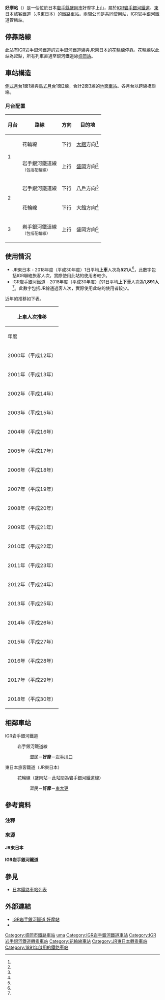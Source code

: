 {{日本車站資訊
|公司色 = #03459a
|文字色 =
|站名 = 好摩站
|圖片 = Kohma-station.jpg
|pxl = 300
|圖片說明 = 新站舍（2011年12月28日）
|日文原名 = 好摩
|平假名 = こうま
|羅馬拼音 = Kōma
|副站名 =
|電報略號 = コマ
|所屬公司 = [[IGR岩手銀河鐵道|IGR岩手銀河鐵道]]<br />[[東日本旅客鐵道|東日本旅客鐵道]]（JR東日本）
|所在地 = {{JPN}}[[岩手縣|岩手縣]][[盛岡市|盛岡市]]好摩字上山2番14號
|座標 = {{coord|39|52|27.2|N|141|10|24.5|E|type:railwaystation_region:JP-03|display=inline,title}}
|車站構造 = [[地面車站|地面車站]]（[[跨站式站房|跨站式站房]]）<ref name="iwate20110516">{{Cite news |title=好摩駅 念願の自由通路 盛岡・玉山 商店街と住宅地結ぶ 周辺の利便性向上へ |newspaper=[[岩手日報|岩手日報]] |publisher=岩手日報社 |date=2011-05-16 |page=18 }}</ref>
|月台配置 = 2面3線
|啟用年月日 = 1891年（[[明治|明治]]24年）9月1日
|廢站年月日 =
|乘客人數 = {{Small|（JR東日本）-2018年-}}<br />521*
|上下車人次 = {{Small|（銀河鐵道）-2018年-}}<br/>1,891*
|統計年度 = 
|停站路線數 = 2
|前一站1 = [[澀民站|澀民]]
|前一站距離1 = 4.7
|後一站距離1 = 5.6
|後一站1 = [[岩手川口站|岩手川口]]
|車站編號1 =
|所屬路線1 = {{Color|#03459a|■}}[[岩手銀河鐵道線|岩手銀河鐵道線]]（IGR）
|距離1 = 21.3公里（起點站：[[盛岡站|盛岡]]）<br />556.6
|起點站1 = [[東京站|東京]]
|前一站2 = **（澀民）
|前一站距離2 = -
|後一站距離2 = 4.9
|後一站2 = [[東大更站|東大更]]
|車站編號2 =
|所屬路線2 = {{Color|#aa1e30|■}}[[花輪線|花輪線]]（JR東日本）
|距離2 = 0.0
|起點站2 = 好摩
|轉車 =
|備註 = [[共構與共站|共同使用站]]（IGR岩手銀河鐵道管轄站）<br />直營站
|全寬備註 = * 包括直通聯絡人次。<br />** 所有列車直通[[盛岡站|盛岡站]]。
}}

'''好摩站'''（{{jpn|j=好摩駅|hg=こうまえき|rm=Kōma eki|f=y}}）是一個位於日本[[岩手縣|岩手縣]][[盛岡市|盛岡市]]好摩字上山，屬於[[IGR岩手銀河鐵道|IGR岩手銀河鐵道]]、[[東日本旅客鐵道|東日本旅客鐵道]]（JR東日本）的[[鐵路車站|鐵路車站]]。兩間公司是[[共構與共站|共同使用站]]，IGR岩手銀河鐵道管轄站。

== 停靠路線 ==
此站有IGR岩手銀河鐵道的[[岩手銀河鐵道線|岩手銀河鐵道線]]與JR東日本的[[花輪線|花輪線]]停靠。花輪線以此站為起點，所有列車直通至銀河鐵道線[[盛岡站|盛岡站]]。

== 車站構造 ==
[[側式月台|側式月台]]1面1線與[[島式月台|島式月台]]1面2線，合計2面3線的[[地面車站|地面車站]]。各月台以跨線橋聯絡。

=== 月台配置 ===
{| rules="rows"  class="wikitable"
|- style="background: #ddd;"
!月台!!路線!!方向!!目的地
|-
!rowspan="2"| 1
|{{Color|#aa1e30|■}}花輪線
| style="text-align:center" | 下行
|[[大館站|大館]]方向<ref name="stations/672">{{Cite web|url=https://www.jreast.co.jp/estation/stations/672.html|title=駅構内図（好摩駅）|publisher=東日本旅客鉄道|accessdate=2020-03-13|archive-date=2020-07-05|archive-url=https://web.archive.org/web/20200705065405/https://www.jreast.co.jp/estation/stations/672.html|dead-url=no}}</ref>
|-
|{{Color|#03459a|■}}岩手銀河鐵道線<br/><span style=font-size:small>（包括{{Color|#aa1e30|■}}花輪線）</span>
|style="text-align:center" | 上行
|[[盛岡站|盛岡]]方向<ref name="timetable/kouma">{{Cite web|url=http://www.igr.jp/wp/timetable/kouma|title=好摩駅時刻表|publisher=IGRいわて銀河鉄道|accessdate=2019-07-25|archive-date=2019-07-24|archive-url=https://web.archive.org/web/20190724171612/http://www.igr.jp/wp/timetable/kouma|dead-url=no}}</ref>
|-
! rowspan="2"|2
|{{Color|#03459a|■}}岩手銀河鐵道線
| style="text-align:center" | 下行
|[[八戶站|八戶]]方向<ref name="timetable/kouma" />
|-
|{{Color|#aa1e30|■}}花輪線
| style="text-align:center" | 下行
|大館方向<ref name="stations/672" />
|-
! 3
|{{Color|#03459a|■}}岩手銀河鐵道線<br/><span style=font-size:small>（包括{{Color|#aa1e30|■}}花輪線）</span>
| style="text-align:center" | 上行
|盛岡方向<ref name="timetable/kouma" />
|}

== 使用情況 ==
* JR東日本 - 2018年度（平成30年度）1日平均'''上車'''人次為'''521人'''<ref group="JR" name="passenger/2018_07" />，此數字包括IGR聯絡旅客人次，實際使用此站的使用者較少。
* IGR岩手銀河鐵道 - 2018年度（平成30年度）的1日平均'''上下車'''人次為'''1,891人'''<ref group="IGR" name="H30_passenger" />。此數字包括JR線通過客人次，實際使用此站的使用者較少。

近年的推移如下表。

{| class="wikitable" style="margin: 1em 0.2em; text-align: center; font-size: 85%;"
|- style="background: #ddd;"
!colspan="3"|上車人次推移
|-
!年度
!JR（上車）
!IGR（上下車）
|-
|2000年（平成12年）
|757<ref group="JR">{{Cite web|url=http://www.jreast.co.jp/passenger/2000_04.html|title=各駅の乗車人員（2000年度）|publisher=東日本旅客鉄道|accessdate=2019-02-04|archive-date=2019-04-02|archive-url=https://web.archive.org/web/20190402072234/https://www.jreast.co.jp/passenger/2000_04.html|dead-url=yes}}</ref>
|
|-
|2001年（平成13年）
|715<ref group="JR">{{Cite web|url=http://www.jreast.co.jp/passenger/2001_04.html|title=各駅の乗車人員（2001年度）|publisher=東日本旅客鉄道|accessdate=2019-02-04|archive-url=https://web.archive.org/web/20190222204721/https://www.jreast.co.jp/passenger/2001_04.html|archive-date=2019-02-22|dead-url=yes}}</ref>
|
|-
|2002年（平成14年）
|753<ref group="JR">{{Cite web|url=http://www.jreast.co.jp/passenger/2002_04.html|title=各駅の乗車人員（2002年度）|publisher=東日本旅客鉄道|accessdate=2019-02-04|archive-url=https://web.archive.org/web/20190402072226/https://www.jreast.co.jp/passenger/2002_04.html|archive-date=2019-04-02|dead-url=yes}}</ref>
|2,866<ref group="注釈" name="JR_chokutsu">JR線直通分を含む。</ref><ref group="IGR">{{Cite web|url=http://www.igr.jp/wp/wp-content/uploads/2011/12/b2866e84aff5469cbb375cfa406ef43e.pdf|title=平成14年度 駅別乗降人員|format=PDF|publisher=IGRいわて銀河鉄道|accessdate=2019-02-04|archiveurl=https://web.archive.org/web/20190204071954/http://www.igr.jp/wp/wp-content/uploads/2011/12/b2866e84aff5469cbb375cfa406ef43e.pdf|archivedate=2019-02-04|dead-url=no}}</ref>
|-
|2003年（平成15年）
|927<ref group="JR">{{Cite web|url=http://www.jreast.co.jp/passenger/2003_03.html|title=各駅の乗車人員（2003年度）|publisher=東日本旅客鉄道|accessdate=2019-02-04|archive-date=2019-03-27|archive-url=https://web.archive.org/web/20190327102341/https://www.jreast.co.jp/passenger/2003_03.html|dead-url=yes}}</ref>
|2,938<ref group="注釈" name="JR_chokutsu" /><ref group="IGR">{{Cite web|url=http://www.igr.jp/wp/wp-content/uploads/2011/12/d4015361ece7af87dd0fd7ffe754a41c.pdf|title=平成15年度 駅別乗降人員|format=PDF|publisher=IGRいわて銀河鉄道|accessdate=2019-02-04|archiveurl=https://web.archive.org/web/20190204072349/http://www.igr.jp/wp/wp-content/uploads/2011/12/d4015361ece7af87dd0fd7ffe754a41c.pdf|archivedate=2019-02-04|dead-url=no}}</ref>
|-
|2004年（平成16年）
|859<ref group="JR">{{Cite web|url=http://www.jreast.co.jp/passenger/2004_03.html|title=各駅の乗車人員（2004年度）|publisher=東日本旅客鉄道|accessdate=2019-02-04|archive-date=2019-03-27|archive-url=https://web.archive.org/web/20190327122943/https://www.jreast.co.jp/passenger/2004_03.html|dead-url=yes}}</ref>
|2,783<ref group="注釈" name="JR_chokutsu" /><ref group="IGR">{{Cite web|url=http://www.igr.jp/wp/wp-content/uploads/2011/12/eb77b53f030d54d377df3f171312b76d.pdf|title=平成16年度 駅別乗降人員|format=PDF|publisher=IGRいわて銀河鉄道|accessdate=2019-02-04|archiveurl=https://web.archive.org/web/20190204072512/http://www.igr.jp/wp/wp-content/uploads/2011/12/eb77b53f030d54d377df3f171312b76d.pdf|archivedate=2019-02-04|dead-url=no}}</ref>
|-
|2005年（平成17年）
|776<ref group="JR">{{Cite web|url=http://www.jreast.co.jp/passenger/2005_03.html|title=各駅の乗車人員（2005年度）|publisher=東日本旅客鉄道|accessdate=2019-02-04|archive-date=2019-03-27|archive-url=https://web.archive.org/web/20190327102205/https://www.jreast.co.jp/passenger/2005_03.html|dead-url=no}}</ref>
|2,662<ref group="注釈" name="JR_chokutsu" /><ref group="IGR">{{Cite web|url=http://www.igr.jp/wp/wp-content/uploads/2011/12/b9df2862a49149f0efabb4627849ac0b.pdf|title=平成17年度 駅別乗降人員|format=PDF|publisher=IGRいわて銀河鉄道|accessdate=2019-02-04|archiveurl=https://web.archive.org/web/20190204073006/http://www.igr.jp/wp/wp-content/uploads/2011/12/b9df2862a49149f0efabb4627849ac0b.pdf|archivedate=2019-02-04|dead-url=no}}</ref>
|-
|2006年（平成18年）
|707<ref group="JR">{{Cite web|url=http://www.jreast.co.jp/passenger/2006_04.html|title=各駅の乗車人員（2006年度）|publisher=東日本旅客鉄道|accessdate=2019-02-04|archive-date=2019-04-02|archive-url=https://web.archive.org/web/20190402072300/https://www.jreast.co.jp/passenger/2006_04.html|dead-url=yes}}</ref>
|2,575<ref group="注釈" name="JR_chokutsu" /><ref group="IGR">{{Cite web|url=http://www.igr.jp/wp/wp-content/uploads/2011/12/1489867538eec2f43c85072fc92f04ed.pdf|title=平成18年度 駅別乗降人員|format=PDF|publisher=IGRいわて銀河鉄道|accessdate=2019-02-04|archiveurl=https://web.archive.org/web/20190204073341/http://www.igr.jp/wp/wp-content/uploads/2011/12/1489867538eec2f43c85072fc92f04ed.pdf|archivedate=2019-02-04|dead-url=no}}</ref>
|-
|2007年（平成19年）
|681<ref group="JR">{{Cite web|url=http://www.jreast.co.jp/passenger/2007_04.html|title=各駅の乗車人員（2007年度）|publisher=東日本旅客鉄道|accessdate=2019-02-04|archive-date=2019-04-02|archive-url=https://web.archive.org/web/20190402070727/https://www.jreast.co.jp/passenger/2007_04.html|dead-url=yes}}</ref>
|2,456<ref group="注釈" name="JR_chokutsu" /><ref group="IGR">{{Cite web|url=http://www.igr.jp/wp/wp-content/uploads/2011/12/7bf21145f3ac6a03d31dcf32863a53a0.pdf|title=平成19年度 駅別乗降人員|format=PDF|publisher=IGRいわて銀河鉄道|accessdate=2019-02-04|archiveurl=https://web.archive.org/web/20190204073524/http://www.igr.jp/wp/wp-content/uploads/2011/12/7bf21145f3ac6a03d31dcf32863a53a0.pdf|archivedate=2019-02-04|dead-url=no}}</ref>
|-
|2008年（平成20年）
|651<ref group="JR">{{Cite web|url=http://www.jreast.co.jp/passenger/2008_04.html|title=各駅の乗車人員（2008年度）|publisher=東日本旅客鉄道|accessdate=2019-02-04|archive-date=2019-02-22|archive-url=https://web.archive.org/web/20190222204647/https://www.jreast.co.jp/passenger/2008_04.html|dead-url=yes}}</ref>
|2,405<ref group="注釈" name="JR_chokutsu" /><ref group="IGR">{{Cite web|url=http://www.igr.jp/wp/wp-content/uploads/2011/12/9f0532efe7b21d5c68c8d8cff7ee15a9.pdf|title=平成20年度 駅別乗降人員|format=PDF|publisher=IGRいわて銀河鉄道|accessdate=2019-02-04|archiveurl=https://web.archive.org/web/20190204073702/http://www.igr.jp/wp/wp-content/uploads/2011/12/9f0532efe7b21d5c68c8d8cff7ee15a9.pdf|archivedate=2019-02-04|dead-url=no}}</ref>
|-
|2009年（平成21年）
|631<ref group="JR">{{Cite web|url=http://www.jreast.co.jp/passenger/2009_04.html|title=各駅の乗車人員（2009年度）|publisher=東日本旅客鉄道|accessdate=2019-02-04|archive-date=2019-04-02|archive-url=https://web.archive.org/web/20190402070722/https://www.jreast.co.jp/passenger/2009_04.html|dead-url=no}}</ref>
|2,310<ref group="注釈" name="JR_chokutsu" /><ref group="IGR">{{Cite web|url=http://www.igr.jp/wp/wp-content/uploads/2011/12/7c77dbbda4f48adddff1a80a7078a216.pdf|title=平成21年度 駅別乗降人員|format=PDF|publisher=IGRいわて銀河鉄道|accessdate=2019-02-04|archiveurl=https://web.archive.org/web/20190204073943/http://www.igr.jp/wp/wp-content/uploads/2011/12/7c77dbbda4f48adddff1a80a7078a216.pdf|archivedate=2019-02-04|dead-url=no}}</ref>
|-
|2010年（平成22年）
|602<ref group="JR">{{Cite web|url=http://www.jreast.co.jp/passenger/2010_04.html|title=各駅の乗車人員（2010年度）|publisher=東日本旅客鉄道|accessdate=2019-02-04|archive-date=2019-04-02|archive-url=https://web.archive.org/web/20190402070734/https://www.jreast.co.jp/passenger/2010_04.html|dead-url=yes}}</ref>
|2,254<ref group="注釈" name="JR_chokutsu" /><ref group="IGR">{{Cite web|url=http://www.igr.jp/wp/wp-content/uploads/2011/12/b14c5dc4f9396866d6a05bbfad1e3c242.pdf|title=平成22年度 駅別乗降人員|format=PDF|publisher=IGRいわて銀河鉄道|accessdate=2019-02-04|archiveurl=https://web.archive.org/web/20190204074256/http://www.igr.jp/wp/wp-content/uploads/2011/12/b14c5dc4f9396866d6a05bbfad1e3c242.pdf|archivedate=2019-02-04|dead-url=no}}</ref>
|-
|2011年（平成23年）
|619<ref group="JR">{{Cite web|url=http://www.jreast.co.jp/passenger/2011_03.html|title=各駅の乗車人員（2011年度）|publisher=東日本旅客鉄道|accessdate=2019-02-04|archive-date=2019-03-27|archive-url=https://web.archive.org/web/20190327102240/https://www.jreast.co.jp/passenger/2011_03.html|dead-url=no}}</ref>
|2,103<ref group="注釈" name="JR_chokutsu" /><ref group="IGR">{{Cite web|url=http://www.igr.jp/wp/wp-content/uploads/2011/12/b09e7364300131d9e82b7e7d42673ff3.pdf|title=平成23年度 駅別乗降人員|format=PDF|publisher=IGRいわて銀河鉄道|accessdate=2019-02-04|archiveurl=https://web.archive.org/web/20190204074432/http://www.igr.jp/wp/wp-content/uploads/2011/12/b09e7364300131d9e82b7e7d42673ff3.pdf|archivedate=2019-02-04|dead-url=no}}</ref>
|-
|rowspan="2"|2012年（平成24年）
|rowspan="2"|613<ref group="JR">{{Cite web|url=http://www.jreast.co.jp/passenger/2012_07.html|title=各駅の乗車人員（2012年度）|publisher=東日本旅客鉄道|accessdate=2019-02-04|archive-date=2019-04-02|archive-url=https://web.archive.org/web/20190402084649/https://www.jreast.co.jp/passenger/2012_07.html|dead-url=no}}</ref>
|1,052（当駅利用）<ref group="IGR" name="H24passenger">{{Cite web|url=http://www.igr.jp/wp/wp-content/uploads/2011/12/H24passenger.pdf|title=平成24年度 駅別乗降人員|format=PDF|publisher=IGRいわて銀河鉄道|accessdate=2019-02-04|archiveurl=https://web.archive.org/web/20190204074725/http://www.igr.jp/wp/wp-content/uploads/2011/12/H24passenger.pdf|archivedate=2019-02-04|dead-url=no}}</ref>
|-
|1,044（当駅連絡）<ref group="注釈" name="JR_chokutsu" /><ref group="IGR" name="H24passenger" />
|-
|2013年（平成25年）
|602<ref group="JR">{{Cite web|url=http://www.jreast.co.jp/passenger/2013_07.html|title=各駅の乗車人員（2013年度）|publisher=東日本旅客鉄道|accessdate=2019-02-04|archive-date=2017-02-08|archive-url=https://web.archive.org/web/20170208091415/http://www.jreast.co.jp/passenger/2013_07.html|dead-url=no}}</ref>
|2,126<ref group="注釈" name="JR_chokutsu" /><ref group="IGR">{{Cite web|url=http://www.igr.jp/wp/wp-content/uploads/2014/06/H25_passenger.pdf|title=平成25年度 駅別乗降人員|format=PDF|publisher=IGRいわて銀河鉄道|accessdate=2019-02-04|archiveurl=https://web.archive.org/web/20190204074826/http://www.igr.jp/wp/wp-content/uploads/2014/06/H25_passenger.pdf|archivedate=2019-02-04|dead-url=no}}</ref>
|-
|2014年（平成26年）
|551<ref group="JR">{{Cite web|url=http://www.jreast.co.jp/passenger/2014_07.html|title=各駅の乗車人員（2014年度）|publisher=東日本旅客鉄道|accessdate=2019-02-04|archive-date=2019-04-02|archive-url=https://web.archive.org/web/20190402062452/https://www.jreast.co.jp/passenger/2014_07.html|dead-url=no}}</ref>
|2,013<ref group="注釈" name="JR_chokutsu" /><ref group="IGR">{{Cite web|url=http://www.igr.jp/wp/wp-content/uploads/2014/06/H26_passenger.pdf|title=平成26年度 駅別乗降人員|format=PDF|publisher=IGRいわて銀河鉄道|accessdate=2019-02-04|archiveurl=https://web.archive.org/web/20190204074953/http://www.igr.jp/wp/wp-content/uploads/2014/06/H26_passenger.pdf|archivedate=2019-02-04|dead-url=no}}</ref>
|-
|2015年（平成27年）
|545<ref group="JR">{{Cite web|url=http://www.jreast.co.jp/passenger/2015_07.html|title=各駅の乗車人員（2015年度）|publisher=東日本旅客鉄道|accessdate=2019-02-04|archive-date=2019-03-23|archive-url=https://web.archive.org/web/20190323020414/https://www.jreast.co.jp/passenger/2015_07.html|dead-url=no}}</ref>
|1,973<ref group="注釈" name="JR_chokutsu" /><ref group="IGR">{{Cite web|url=http://www.igr.jp/wp/wp-content/uploads/2016/06/H27_passenger.pdf|title=平成27年度 駅別乗降人員|format=PDF|publisher=IGRいわて銀河鉄道|accessdate=2019-02-04|archiveurl=https://web.archive.org/web/20160804071024/http://www.igr.jp/wp/wp-content/uploads/2016/06/H27_passenger.pdf|archivedate=2016-08-04|dead-url=no}}</ref>
|-
|2016年（平成28年）
|506<ref group="JR">{{Cite web|url=http://www.jreast.co.jp/passenger/2016_07.html|title=各駅の乗車人員（2016年度）|publisher=東日本旅客鉄道|accessdate=2019-02-04|archive-date=2019-03-27|archive-url=https://web.archive.org/web/20190327101715/https://www.jreast.co.jp/passenger/2016_07.html|dead-url=no}}</ref>
|1,891<ref group="注釈" name="JR_chokutsu" /><ref group="IGR">{{Cite web|url=http://www.igr.jp/wp/wp-content/uploads/2014/06/H28_passenger.pdf|title=平成28年度 駅別乗降人員|format=PDF|publisher=IGRいわて銀河鉄道|accessdate=2019-02-04|archiveurl=https://web.archive.org/web/20190204075423/http://www.igr.jp/wp/wp-content/uploads/2014/06/H28_passenger.pdf|archivedate=2019-02-04|dead-url=no}}</ref>
|-
|2017年（平成29年）
|508<ref group="JR">{{Cite web|url=http://www.jreast.co.jp/passenger/2017_07.html|title=各駅の乗車人員（2017年度）|publisher=東日本旅客鉄道|accessdate=2019-02-04|archive-date=2019-03-25|archive-url=https://web.archive.org/web/20190325153006/https://www.jreast.co.jp/passenger/2017_07.html|dead-url=no}}</ref>
|1,901<ref group="注釈" name="JR_chokutsu" /><ref group="IGR" name="H29_passenger">{{Cite web|url=http://www.igr.jp/wp/wp-content/uploads/2018/06/H29_passenger.pdf|title=平成29年度 駅別乗降人員|format=PDF|publisher=IGRいわて銀河鉄道|accessdate=2019-02-04|archiveurl=https://web.archive.org/web/20190204075557/http://www.igr.jp/wp/wp-content/uploads/2018/06/H29_passenger.pdf|archivedate=2019-02-04|dead-url=no}}</ref>
|-
|2018年（平成30年）
|521<ref group="JR" name="passenger/2018_07">{{Cite web|url=http://www.jreast.co.jp/passenger/2018_07.html|title=各駅の乗車人員（2018年度）|publisher=東日本旅客鉄道|accessdate=2019-07-20|archive-date=2019-07-05|archive-url=https://web.archive.org/web/20190705055924/https://www.jreast.co.jp/passenger/2018_07.html|dead-url=no}}</ref>
|1,891<ref group="注釈" name="JR_chokutsu" /><ref group="IGR" name="H30_passenger">{{Cite web|url=http://www.igr.jp/wp/wp-content/uploads/2019/06/H30_passenger.pdf|title=平成30年度 駅別乗降人員|format=PDF|publisher=IGRいわて銀河鉄道|accessdate=2019-07-20|archiveurl=https://web.archive.org/web/20190708044102/http://www.igr.jp/wp/wp-content/uploads/2019/06/H30_passenger.pdf|archivedate=2019-07-08|dead-url=no}}</ref>
|}

== 相鄰車站 ==
; IGR岩手銀河鐵道
: {{Color|#03459a|■}}岩手銀河鐵道線
:: [[澀民站|澀民]]－'''好摩'''－[[岩手川口站|岩手川口]]
; 東日本旅客鐵道（JR東日本）
: {{Color|#aa1e30|■}}花輪線（盛岡站－此站間為岩手銀河鐵道線）
:: 澀民－'''好摩'''－[[東大更站|東大更]]

== 參考資料 ==
=== 注釋 ===
{{Reflist|group="注釈"}}

=== 來源 ===
{{Reflist}}

==== JR東日本 ====
{{Reflist|group="JR"|2}}

==== IGR岩手銀河鐵道 ====
{{Reflist|group="IGR"|2}}

== 參見 ==
{{commonscat|Kōma Station (Iwate)}}
* [[日本鐵路車站列表|日本鐵路車站列表]]

== 外部連結 ==
* [https://igr.jp/station/koma IGR岩手銀河鐵道 好摩站]{{Wayback|url=https://igr.jp/station/koma |date=20200630101840 }}
* {{外部連結/JR東日本車站|filename=672|name=好摩}}

{{岩手銀河鐵道線}}
{{花輪線}}

{{DEFAULTSORT:Koma}}
[[Category:盛岡市鐵路車站|Category:盛岡市鐵路車站]]
[[Category:日本鐵路車站_Ko|uma]]
[[Category:IGR岩手銀河鐵道車站|Category:IGR岩手銀河鐵道車站]]
[[Category:IGR岩手銀河鐵道轉乘車站|Category:IGR岩手銀河鐵道轉乘車站]]
[[Category:花輪線車站|Category:花輪線車站]]
[[Category:JR東日本轉乘車站|Category:JR東日本轉乘車站]]
[[Category:1891年啟用的鐵路車站|Category:1891年啟用的鐵路車站]]